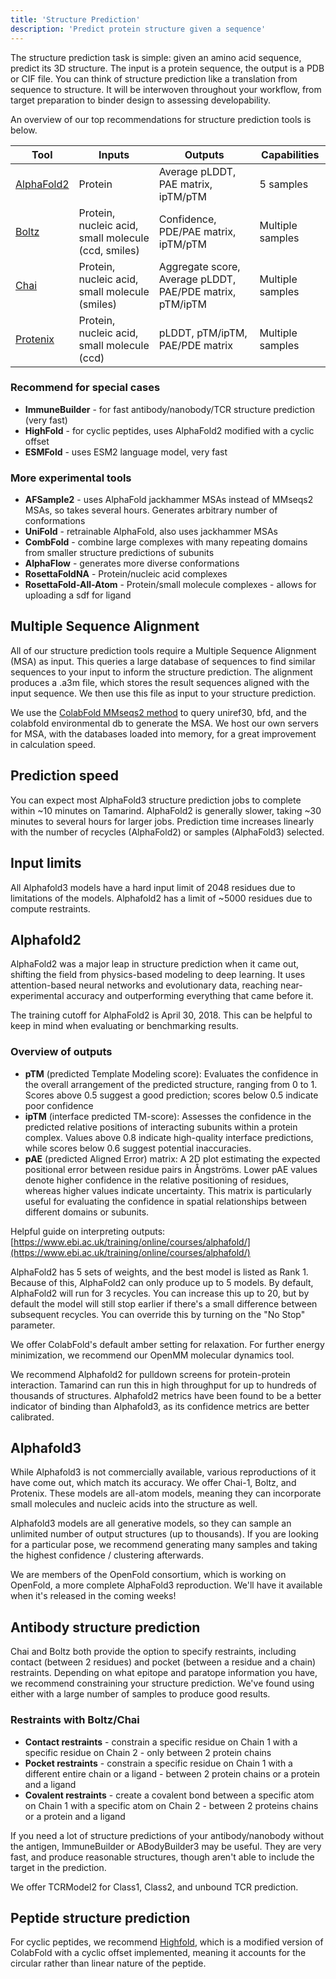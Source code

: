 ```yaml
---
title: 'Structure Prediction'
description: 'Predict protein structure given a sequence'
---
```

The structure prediction task is simple: given an amino acid sequence, predict its 3D structure. The input is a protein sequence, the output is a PDB or CIF file. You can think of structure prediction like a translation from sequence to structure. It will be interwoven throughout your workflow, from target preparation to binder design to assessing developability. 
  
An overview of our top recommendations for structure prediction tools is below. 

| Tool | Inputs | Outputs | Capabilities |
|------|---------|----------|--------------|
| [AlphaFold2](https://app.tamarind.bio/tools/alphafold) | Protein | Average pLDDT, PAE matrix, ipTM/pTM | 5 samples |
| [Boltz](https://app.tamarind.bio/boltz) | Protein, nucleic acid, small molecule (ccd, smiles) | Confidence, PDE/PAE matrix, ipTM/pTM | Multiple samples |
| [Chai](https://app.tamarind.bio/chai) | Protein, nucleic acid, small molecule (smiles) | Aggregate score, Average pLDDT, PAE/PDE matrix, pTM/ipTM | Multiple samples |
| [Protenix](https://app.tamarind.bio/protenix) | Protein, nucleic acid, small molecule (ccd) | pLDDT, pTM/ipTM, PAE/PDE matrix | Multiple samples |

### Recommend for special cases
- **ImmuneBuilder** - for fast antibody/nanobody/TCR structure prediction (very fast)
- **HighFold** - for cyclic peptides, uses AlphaFold2 modified with a cyclic offset
- **ESMFold** - uses ESM2 language model, very fast

### More experimental tools
- **AFSample2** - uses AlphaFold jackhammer MSAs instead of MMseqs2 MSAs, so takes several hours. Generates arbitrary number of conformations
- **UniFold** - retrainable AlphaFold, also uses jackhammer MSAs
- **CombFold** - combine large complexes with many repeating domains from smaller structure predictions of subunits
- **AlphaFlow** - generates more diverse conformations
- **RosettaFoldNA** - Protein/nucleic acid complexes
- **RosettaFold-All-Atom** - Protein/small molecule complexes - allows for uploading a sdf for ligand

## Multiple Sequence Alignment

All of our structure prediction tools require a Multiple Sequence Alignment (MSA) as input. This queries a large database of sequences to find similar sequences to your input to inform the structure prediction. The alignment produces a .a3m file, which stores the result sequences aligned with the input sequence. We then use this file as input to your structure prediction. 

We use the [ColabFold MMseqs2 method](https://www.biorxiv.org/content/biorxiv/suppl/2017/06/07/079681.DC5/079681-1.pdf) to query uniref30, bfd, and the colabfold environmental db to generate the MSA. We host our own servers for MSA, with the databases loaded into memory, for a great improvement in calculation speed.

## Prediction speed
You can expect most AlphaFold3 structure prediction jobs to complete within ~10 minutes on Tamarind. AlphaFold2 is generally slower, taking ~30 minutes to several hours for larger jobs. Prediction time increases linearly with the number of recycles (AlphaFold2) or samples (AlphaFold3) selected. 

## Input limits
All Alphafold3 models have a hard input limit of 2048 residues due to limitations of the models. Alphafold2 has a limit of ~5000 residues due to compute restraints. 

## Alphafold2
AlphaFold2 was a major leap in structure prediction when it came out, shifting the field from physics-based modeling to deep learning. It uses attention-based neural networks and evolutionary data, reaching near-experimental accuracy and outperforming everything that came before it.

The training cutoff for AlphaFold2 is April 30, 2018. This can be helpful to keep in mind when evaluating or benchmarking results. 

### Overview of outputs
- **pTM** (predicted Template Modeling score): Evaluates the confidence in the overall arrangement of the predicted structure, ranging from 0 to 1. Scores above 0.5 suggest a good prediction; scores below 0.5 indicate poor confidence
- **ipTM** (interface predicted TM-score): Assesses the confidence in the predicted relative positions of interacting subunits within a protein complex. Values above 0.8 indicate high-quality interface predictions, while scores below 0.6 suggest potential inaccuracies. ​
- **pAE** (predicted Aligned Error) matrix: A 2D plot estimating the expected positional error between residue pairs in Ångströms. Lower pAE values denote higher confidence in the relative positioning of residues, whereas higher values indicate uncertainty. This matrix is particularly useful for evaluating the confidence in spatial relationships between different domains or subunits. 

Helpful guide on interpreting outputs: [https://www.ebi.ac.uk/training/online/courses/alphafold/](https://www.ebi.ac.uk/training/online/courses/alphafold/)

AlphaFold2 has 5 sets of weights, and the best model is listed as Rank 1. Because of this, AlphaFold2 can only produce up to 5 models. By default, AlphaFold2 will run for 3 recycles. You can increase this up to 20, but by default the model will still stop earlier if there's a small difference between subsequent recycles. You can override this by turning on the "No Stop" parameter. 

We offer ColabFold's default amber setting for relaxation. For further energy minimization, we recommend our OpenMM molecular dynamics tool. 

We recommend Alphafold2 for pulldown screens for protein-protein interaction. Tamarind can run this in high throughput for up to hundreds of thousands of structures. Alphafold2 metrics have been found to be a better indicator of binding than Alphafold3, as its confidence metrics are better calibrated. 

## Alphafold3
While Alphafold3 is not commercially available, various reproductions of it have come out, which match its accuracy. We offer Chai-1, Boltz, and Protenix. These models are all-atom models, meaning they can incorporate small molecules and nucleic acids into the structure as well. 

Alphafold3 models are all generative models, so they can sample an unlimited number of output structures (up to thousands). If you are looking for a particular pose, we recommend generating many samples and taking the highest confidence / clustering afterwards. 

We are members of the OpenFold consortium, which is working on OpenFold, a more complete AlphaFold3 reproduction. We'll have it available when it's released in the coming weeks!

## Antibody structure prediction
Chai and Boltz both provide the option to specify restraints, including contact (between 2 residues) and pocket (between a residue and a chain) restraints. Depending on what epitope and paratope information you have, we recommend constraining your structure prediction. We've found using either with a large number of samples to produce good results.  

### Restraints with Boltz/Chai
- **Contact restraints** - constrain a specific residue on Chain 1 with a specific residue on Chain 2 - only between 2 protein chains
- **Pocket restraints** - constrain a specific residue on Chain 1 with a different entire chain or a ligand - between 2 protein chains or a protein and a ligand
- **Covalent restraints** - create a covalent bond between a specific atom on Chain 1 with a specific atom on Chain 2 - between 2 proteins chains or a protein and a ligand

If you need a lot of structure predictions of your antibody/nanobody without the antigen, ImmuneBuilder or ABodyBuilder3 may be useful. They are very fast, and produce reasonable structures, though aren't able to include the target in the prediction. 

We offer TCRModel2 for Class1, Class2, and unbound TCR prediction. 

## Peptide structure prediction
For cyclic peptides, we recommend [Highfold](https://app.tamarind.bio/tools/highfold), which is a modified version of ColabFold with a cyclic offset implemented, meaning it accounts for the circular rather than linear nature of the peptide.